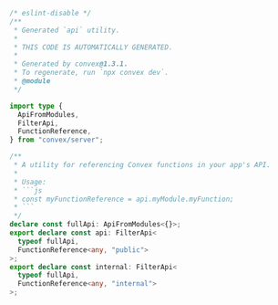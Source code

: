 ```typescript
/* eslint-disable */
/**
 * Generated `api` utility.
 *
 * THIS CODE IS AUTOMATICALLY GENERATED.
 *
 * Generated by convex@1.3.1.
 * To regenerate, run `npx convex dev`.
 * @module
 */

import type {
  ApiFromModules,
  FilterApi,
  FunctionReference,
} from "convex/server";

/**
 * A utility for referencing Convex functions in your app's API.
 *
 * Usage:
 * ```js
 * const myFunctionReference = api.myModule.myFunction;
 * ```
 */
declare const fullApi: ApiFromModules<{}>;
export declare const api: FilterApi<
  typeof fullApi,
  FunctionReference<any, "public">
>;
export declare const internal: FilterApi<
  typeof fullApi,
  FunctionReference<any, "internal">
>;
```

